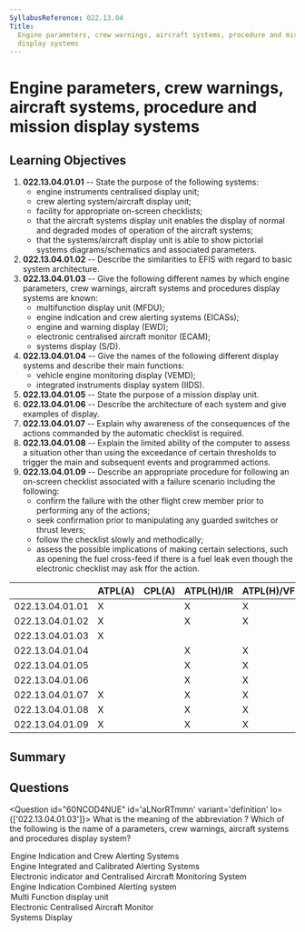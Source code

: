 ```yaml
---
SyllabusReference: 022.13.04
Title:
  Engine parameters, crew warnings, aircraft systems, procedure and mission
  display systems
---
```


# Engine parameters, crew warnings, aircraft systems, procedure and mission display systems

## Learning Objectives

1. **022.13.04.01.01** -- State the purpose of the following systems:
   - engine instruments centralised display unit;
   - crew alerting system/aircraft display unit;
   - facility for appropriate on-screen checklists;
   - that the aircraft systems display unit enables the display of normal and
     degraded modes of operation of the aircraft systems;
   - that the systems/aircraft display unit is able to show pictorial systems
     diagrams/schematics and associated parameters.
2. **022.13.04.01.02** -- Describe the similarities to EFIS with regard to basic
   system architecture.
3. **022.13.04.01.03** -- Give the following different names by which engine
   parameters, crew warnings, aircraft systems and procedures display systems
   are known:
   - multifunction display unit (MFDU);
   - engine indication and crew alerting systems (EICASs);
   - engine and warning display (EWD);
   - electronic centralised aircraft monitor (ECAM);
   - systems display (S/D).
4. **022.13.04.01.04** -- Give the names of the following different display
   systems and describe their main functions:
   - vehicle engine monitoring display (VEMD);
   - integrated instruments display system (IIDS).
5. **022.13.04.01.05** -- State the purpose of a mission display unit.
6. **022.13.04.01.06** -- Describe the architecture of each system and give
   examples of display.
7. **022.13.04.01.07** -- Explain why awareness of the consequences of the
   actions commanded by the automatic checklist is required.
8. **022.13.04.01.08** -- Explain the limited ability of the computer to assess
   a situation other than using the exceedance of certain thresholds to trigger
   the main and subsequent events and programmed actions.
9. **022.13.04.01.09** -- Describe an appropriate procedure for following an
   on-screen checklist associated with a failure scenario including the
   following:
   - confirm the failure with the other flight crew member prior to performing
     any of the actions;
   - seek confirmation prior to manipulating any guarded switches or thrust
     levers;
   - follow the checklist slowly and methodically;
   - assess the possible implications of making certain selections, such as
     opening the fuel cross-feed if there is a fuel leak even though the
     electronic checklist may ask ffor the action.

|                 | ATPL(A) | CPL(A) | ATPL(H)/IR | ATPL(H)/VFR | CPL(H) | IR  | CBIR(A) |
| --------------- | ------- | ------ | ---------- | ----------- | ------ | --- | ------- |
| 022.13.04.01.01 | X       |        | X          | X           |        |     |         |
| 022.13.04.01.02 | X       |        | X          | X           |        |     |         |
| 022.13.04.01.03 | X       |        |            |             |        |     |         |
| 022.13.04.01.04 |         |        | X          | X           |        |     |         |
| 022.13.04.01.05 |         |        | X          | X           |        |     |         |
| 022.13.04.01.06 |         |        | X          | X           |        |     |         |
| 022.13.04.01.07 | X       |        | X          | X           |        |     |         |
| 022.13.04.01.08 | X       |        | X          | X           |        |     |         |
| 022.13.04.01.09 | X       |        | X          | X           |        |     |         |

## Summary

## Questions

<Question id="60NCOD4NUE" id='aLNorRTmmn' variant='definition' lo={['022.13.04.01.03']}>
  <Text  variant='oneCorrect' sameKey>
     What is the meaning of the abbreviation  <Subject/>? 
  </Text>
  <Text  variant='oneCorrect' onlyDefined>
   Which of the following is the name of a parameters, crew warnings, 
   aircraft systems and procedures display system? 
  </Text>
  <Option id='aLNorRTmmn-1' key={1} subject={[['EICAS']]} why='Boeing System'>Engine Indication and Crew Alerting Systems</Option>
  <Option id='aLNorRTmmn-1a' key={1} why='Wrong definition for EICAS'>Engine Integrated and Calibrated Alerting Systems</Option>
  <Option id='aLNorRTmmn-1b' key={1} why='EICAS not EICAMS'>Electronic indicator and Centralised Aircraft Monitoring System</Option>
  <Option id='aLNorRTmmn-1c' key={1} why='wrong definition for EICAS'>Engine Indication Combined Alerting system</Option>

  <Option id='aLNorRTmmn-2' key={2} subject={[['MFDU']]} why=''>Multi Function display unit</Option>
  <Option id='aLNorRTmmn-3' key={3} subject={[['ECAM']]} why='Airbus System'>Electronic Centralised Aircraft Monitor</Option>
  <Option id='aLNorRTmmn-4' key={4} subject={[['S/D']]} why=''>Systems Display</Option>
</Question>
